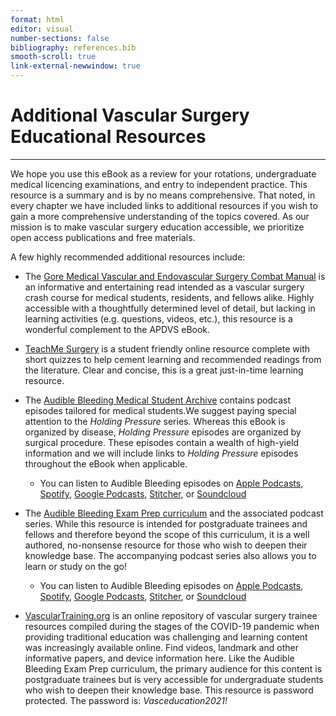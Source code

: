 ```yaml
---
format: html
editor: visual
number-sections: false
bibliography: references.bib
smooth-scroll: true
link-external-newwindow: true
---
```


# Additional Vascular Surgery Educational Resources {.unnumbered}

------------------------------------------------------------------------

We hope you use this eBook as a review for your rotations, undergraduate medical licencing examinations, and entry to independent practice. This resource is a summary and is by no means comprehensive. That noted, in every chapter we have included links to additional resources if you wish to gain a more comprehensive understanding of the topics covered. As our mission is to make vascular surgery education accessible, we prioritize open access publications and free materials. 

A few highly recommended additional resources include:

-   The [Gore Medical Vascular and Endovascular Surgery Combat Manual](https://www.goremedical.com/combat-manual) is an informative and entertaining read intended as a vascular surgery crash course for medical students, residents, and fellows alike. Highly accessible with a thoughtfully determined level of detail, but lacking in learning activities (e.g. questions, videos, etc.), this resource is a wonderful complement to the APDVS eBook.

-   [TeachMe Surgery](https://teachmesurgery.com/vascular/) is a student friendly online resource complete with short quizzes to help cement learning and recommended readings from the literature. Clear and concise, this is a great just-in-time learning resource.

-   The [Audible Bleeding Medical Student Archive](https://www.audiblebleeding.com/episodes-1/?tag=Medical+Student) contains podcast episodes tailored for medical students.We suggest paying special attention to the *Holding Pressure* series. Whereas this eBook is organized by disease, *Holding Pressure* episodes are organized by surgical procedure. These episodes contain a wealth of high-yield information and we will include links to *Holding Pressure* episodes throughout the eBook when applicable.

    -   You can listen to Audible Bleeding episodes on [Apple Podcasts](https://podcasts.apple.com/us/podcast/audible-bleeding/id1440614377), [Spotify](https://open.spotify.com/show/5EPvNmAGD38OCNB68rXBaJ), [Google Podcasts](https://podcasts.google.com/search/audible%20bleeding), [Stitcher](https://www.stitcher.com/show/audible-bleeding), or [Soundcloud](https://soundcloud.com/user-868527834)

-   The [Audible Bleeding Exam Prep curriculum](https://adam-mdmph.quarto.pub/vascular-surgery-exam-prep/) and the associated podcast series. While this resource is intended for postgraduate trainees and fellows and therefore beyond the scope of this curriculum, it is a well authored, no-nonsense resource for those who wish to deepen their knowledge base. The accompanying podcast series also allows you to learn or study on the go!

    -   You can listen to Audible Bleeding episodes on [Apple Podcasts](https://podcasts.apple.com/us/podcast/audible-bleeding/id1440614377), [Spotify](https://open.spotify.com/show/5EPvNmAGD38OCNB68rXBaJ), [Google Podcasts](https://podcasts.google.com/search/audible%20bleeding), [Stitcher](https://www.stitcher.com/show/audible-bleeding), or [Soundcloud](https://soundcloud.com/user-868527834)

-   [VascularTraining.org](https://www.vasculartraining.org/) is an online repository of vascular surgery trainee resources compiled during the stages of the COVID-19 pandemic when providing traditional education was challenging and learning content was increasingly available online. Find videos, landmark and other informative papers, and device information here. Like the Audible Bleeding Exam Prep curriculum, the primary audience for this content is postgraduate trainees but is very accessible for undergraduate students who wish to deepen their knowledge base. This resource is password protected. The password is: *Vasceducation2021!*